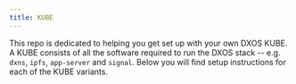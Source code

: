 ```yaml
---
title: KUBE
---
```


This repo is dedicated to helping you get set up with your own DXOS KUBE. A KUBE
consists of all the software required to run the DXOS stack -- e.g. `dxns`, `ipfs`,
`app-server` and `signal`. Below you will find setup instructions for each of the KUBE variants. 
